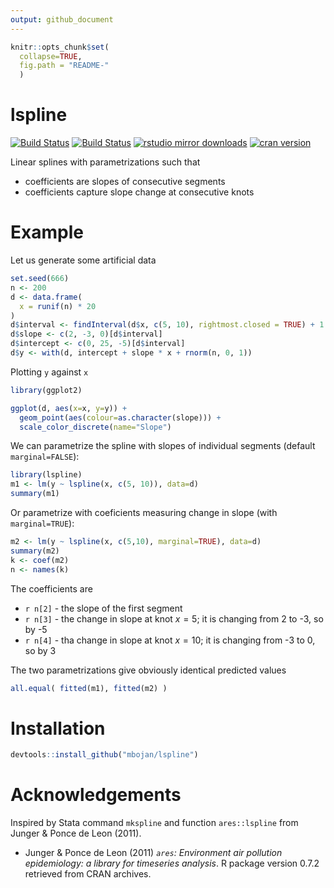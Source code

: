 ```yaml
---
output: github_document
---
```


```r
knitr::opts_chunk$set(
  collapse=TRUE,
  fig.path = "README-"
  )
```

# lspline

[![Build Status](https://travis-ci.org/mbojan/lspline.png?branch=master)](https://travis-ci.org/mbojan/lspline)
[![Build Status](https://ci.appveyor.com/api/projects/status/lupt5o61rsqwqt97?svg=true)](https://ci.appveyor.com/project/mbojan/lspline)
[![rstudio mirror downloads](http://cranlogs.r-pkg.org/badges/lspline?color=2ED968)](http://cranlogs.r-pkg.org/)
[![cran version](http://www.r-pkg.org/badges/version/lspline)](https://cran.r-project.org/package=lspline)


Linear splines with parametrizations such that

- coefficients are slopes of consecutive segments
- coefficients capture slope change at consecutive knots



# Example

Let us generate some artificial data

```r
set.seed(666)
n <- 200
d <- data.frame(
  x = runif(n) * 20
)
d$interval <- findInterval(d$x, c(5, 10), rightmost.closed = TRUE) + 1
d$slope <- c(2, -3, 0)[d$interval]
d$intercept <- c(0, 25, -5)[d$interval]
d$y <- with(d, intercept + slope * x + rnorm(n, 0, 1))
```

Plotting `y` against `x`

```r
library(ggplot2)

ggplot(d, aes(x=x, y=y)) + 
  geom_point(aes(colour=as.character(slope))) +
  scale_color_discrete(name="Slope")
```


We can parametrize the spline with slopes of individual segments (default `marginal=FALSE`):

```r
library(lspline)
m1 <- lm(y ~ lspline(x, c(5, 10)), data=d)
summary(m1)
```

Or parametrize with coeficients measuring change in slope (with `marginal=TRUE`):

```r
m2 <- lm(y ~ lspline(x, c(5,10), marginal=TRUE), data=d)
summary(m2)
k <- coef(m2)
n <- names(k)
```

The coefficients are

- ``r n[2]`` - the slope of the first segment
- ``r n[3]`` - the change in slope at knot $x=5$; it is changing from 2 to -3, so by -5
- ``r n[4]`` - tha change in slope at knot $x=10$; it is changing from -3 to 0, so by 3

The two parametrizations give obviously identical predicted values

```r
all.equal( fitted(m1), fitted(m2) )
```




# Installation

```r
devtools::install_github("mbojan/lspline")
```




# Acknowledgements

Inspired by Stata command `mkspline` and function `ares::lspline` from Junger & Ponce de Leon (2011).

- Junger & Ponce de Leon (2011) *`ares`: Environment air pollution epidemiology: a library for timeseries analysis*. R package version 0.7.2 retrieved from CRAN archives.
